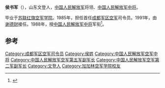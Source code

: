 '''侯书军'''（{{bd|1926年|||catIdx=}}），山东文登人，[[中国人民解放军|中国人民解放军]]将领、[[中国人民解放军中将|中国人民解放军中将]]。

毕业于[[苏联红旗空军学院|苏联红旗空军学院]]。1985年，担任首任[[成都军区空军|成都军区空军]]司令员。1991年，由[[谢德财|谢德财]]接任。1988年，授[[中国人民解放军中将|中国人民解放军中将]]军衔<ref>{{citenews|author=徐平|title=重新实行军衔制|url=http://chn.chinamil.com.cn/jfdg/2011-07/13/content_4473591.htm|accessdate=2012-05-05|newspaper=中国军网|deadurl=yes|archiveurl=https://web.archive.org/web/20130511192908/http://chn.chinamil.com.cn/jfdg/2011-07/13/content_4473591.htm|archivedate=2013-05-11}}</ref>。

== 参考 ==
{{reflist}}
{{start box}}
{{s-mil}}
{{succession box|首任|[[谢德财|谢德财]]|[[中国人民解放军|中国人民解放军]][[成都军区空军|成都军区空军]]司令员|1985年8月-1991年9月}}
{{end box}}
{{中国军事人物小作品}}

[[Category:成都军区空军司令员|Category:成都军区空军司令员]]
[[Category:侯姓|Category:侯姓]]
[[Category:中国人民解放军空军中将|Category:中国人民解放军空军中将]]
[[Category:中国人民解放军空军第五军副军长|Category:中国人民解放军空军第五军副军长]]
[[Category:中国人民解放军空军第二军副军长|Category:中国人民解放军空军第二军副军长]]
[[Category:文登人|Category:文登人]]
[[Category:加加林空军学院校友|Category:加加林空军学院校友]]